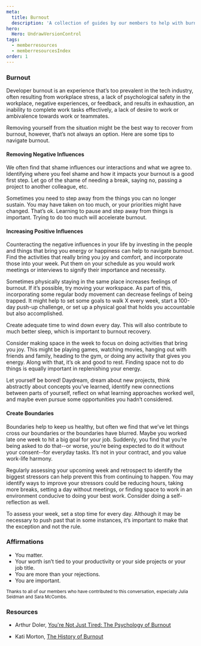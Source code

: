 ```yaml
---
meta:
  title: Burnout
  description: 'A collection of guides by our members to help with burnout.'
hero:
  Hero: UndrawVersionControl
tags:
  - memberresources
  - memberresourcesIndex
order: 1
---
```



<TextContainer background="light" showBackToTopLink={false}>

### Burnout

Developer burnout is an experience that’s too prevalent in the tech industry, often resulting from workplace stress, a lack of psychological safety in the workplace, negative experiences, or feedback, and results in exhaustion, an inability to complete work tasks effectively, a lack of desire to work or ambivalence towards work or teammates.

Removing yourself from the situation might be the best way to recover from burnout, however, that’s not always an option. Here are some tips to navigate burnout.

#### Removing Negative Influences

We often find that shame influences our interactions and what we agree to. Identifying where you feel shame and how it impacts your burnout is a good first step. Let go of the shame of needing a break, saying no, passing a project to another colleague, etc.

Sometimes you need to step away from the things you can no longer sustain. You may have taken on too much, or your priorities might have changed. That’s ok. Learning to pause and step away from things is important. Trying to do too much will accelerate burnout.

#### Increasing Positive Influences

Counteracting the negative influences in your life by investing in the people and things that bring you energy or happiness can help to navigate burnout. Find the activities that really bring you joy and comfort, and incorporate those into your week. Put them on your schedule as you would work meetings or interviews to signify their importance and necessity.

Sometimes physically staying in the same place increases feelings of burnout. If it’s possible, try moving your workspace. As part of this, incorporating some regular body movement can decrease feelings of being trapped. It might help to set some goals to walk X every week, start a 100-day push-up challenge, or set up a physical goal that holds you accountable but also accomplished.

Create adequate time to wind down every day. This will also contribute to much better sleep, which is important to burnout recovery.

Consider making space in the week to focus on doing activities that bring you joy. This might be playing games, watching movies, hanging out with friends and family, heading to the gym, or doing any activity that gives you energy. Along with that, it’s ok and good to rest. Finding space not to do things is equally important in replenishing your energy.

Let yourself be bored! Daydream, dream about new projects, think abstractly about concepts you’ve learned, identify new connections between parts of yourself, reflect on what learning approaches worked well, and maybe even pursue some opportunities you hadn’t considered.

#### Create Boundaries

Boundaries help to keep us healthy, but often we find that we’ve let things cross our boundaries or the boundaries have blurred. Maybe you worked late one week to hit a big goal for your job. Suddenly, you find that you’re being asked to do that--or worse, you’re being expected to do it without your consent--for everyday tasks. It’s not in your contract, and you value work-life harmony.

Regularly assessing your upcoming week and retrospect to identify the biggest stressors can help prevent this from continuing to happen. You may identify ways to improve your stressors could be reducing hours, taking more breaks, setting a day without meetings, or finding space to work in an environment conducive to doing your best work. Consider doing a self-reflection as well.

To assess your week, set a stop time for every day. Although it may be necessary to push past that in some instances, it’s important to make that the exception and not the rule.

### Affirmations

- You matter.
- Your worth isn’t tied to your productivity or your side projects or your job title.
- You are more than your rejections.
- You are important.

<small>
	Thanks to all of our members who have contributed to this conversation,
	especially Julia Seidman and Sara McCombs.
</small>

### Resources

- Arthur Doler,
  [You're Not Just Tired: The Psychology of Burnout](https://www.youtube.com/watch?v=-XYK8ulQId0)

- Kati Morton,
  [The History of Burnout](https://www.youtube.com/watch?v=usWGg6xKHW0&list=PL_loxoCVsWqxj0ocM5GjaDsEdfLfWCdHW)

</TextContainer>
